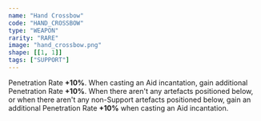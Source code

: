 ```yaml
---
name: "Hand Crossbow"
code: "HAND_CROSSBOW"
type: "WEAPON"
rarity: "RARE"
image: "hand_crossbow.png"
shape: [[1, 1]]
tags: ["SUPPORT"]
---
```


Penetration Rate **+10%**. When casting an Aid incantation, gain additional Penetration Rate **+10%**. When there aren't any artefacts positioned below, or when there aren't any non-Support artefacts positioned below, gain an additional Penetration Rate **+10%** when casting an Aid incantation.
